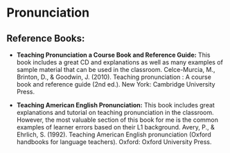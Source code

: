 # Pronunciation {#pron}



## Reference Books:

+ **Teaching Pronunciation a Course Book and Reference Guide:** This book includes a great CD and explanations as well as many examples of sample material that can be used in the classroom. Celce-Murcia, M., Brinton, D., & Goodwin, J. (2010). Teaching pronunciation : A course book and reference guide (2nd ed.). New York: Cambridge University Press.

+ **Teaching American English Pronunciation:** This book includes great explanations and tutorial on teaching pronunciation in the classroom. However, the most valuable section of this book for me is the common examples of learner errors based on their L1 background. Avery, P., & Ehrlich, S. (1992). Teaching American English pronunciation (Oxford handbooks for language teachers). Oxford: Oxford University Press.